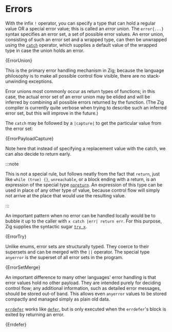 

# Errors

With the infix `!` operator, you can specify a type that can hold a
regular value OR a special error value; this is called an *error union*.
The `error{...}` syntax specifies an error set, a set of possible error
values. An error union, consisting of such an error set and a wrapped
type, can then be unwrapped using the
[`catch`](https://ziglang.org/documentation/master/#catch) operator,
which supplies a default value of the wrapped type in case the
union holds an error.

<CodeBlock language="zig">{ErrorUnion}</CodeBlock>

This is the primary error handling mechanism in Zig; because the
language philosophy is to make all possible control flow visible, there
are no stack-unwinding exceptions.

Error unions most commonly occur as return types of functions; in this
case, the actual error set of an error union may be elided and will be
inferred by combining all possible errors returned by the function. (The
Zig compiler is currently quite verbose when trying to describe such an
inferred error set, but this will improve in the future.)

The `catch` may be followed by a `|capture|` to get the particular value
from the error set:

<CodeBlock language="zig">{ErrorPayloadCapture}</CodeBlock>

Note here that instead of specifying a replacement value with the catch, we
can also decide to return early.

:::note

This is not a special rule, but follows neatly from the fact that
`return`, just like `while (true) {}`, `unreachable`, or a block
ending with a return, is an expression of the special type
[`noreturn`](https://ziglang.org/documentation/master/#noreturn). An
expression of this type can be used in place of any other type of value,
because control flow will simply not arrive at the place that would use
the resulting value.

:::

An important pattern when no error can be handled locally would be to
bubble it up to the caller with `x catch |err| return err`. For this
purpose, Zig supplies the syntactic sugar [`try
x`](https://ziglang.org/documentation/master/#try).

<CodeBlock language="zig">{ErrorTry}</CodeBlock>

Unlike enums, error sets are structurally typed. They coerce to their
supersets and can be merged with the `||` operator. The special type
`anyerror` is the superset of all error sets in the program.

<CodeBlock language="zig">{ErrorSetMerge}</CodeBlock>

An important difference to many other languages' error handling is
that error values hold no other payload. They are intended purely for
deciding control flow; any additional information, such as detailed
error messages, should be stored out-of band. This allows even `anyerror`
values to be stored compactly and managed simply as plain old data.


[`errdefer`](https://ziglang.org/documentation/master/#errdefer) works like
[`defer`](https://ziglang.org/documentation/master/#defer), but is only executed when the `errdefer`'s block is exited by returning an error.

<CodeBlock language="zig">{Errdefer}</CodeBlock>

